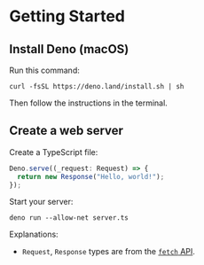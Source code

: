 # Getting Started

## Install Deno (macOS)

Run this command:
```shell
curl -fsSL https://deno.land/install.sh | sh
```

Then follow the instructions in the terminal.

## Create a web server

Create a TypeScript file:
```ts filename="server.ts"
Deno.serve((_request: Request) => {
  return new Response("Hello, world!");
});
```

Start your server:
```shell
deno run --allow-net server.ts
```

Explanations:
- `Request`, `Response` types are from the [`fetch` API](https://developer.mozilla.org/en-US/docs/Web/API/Fetch_API).
